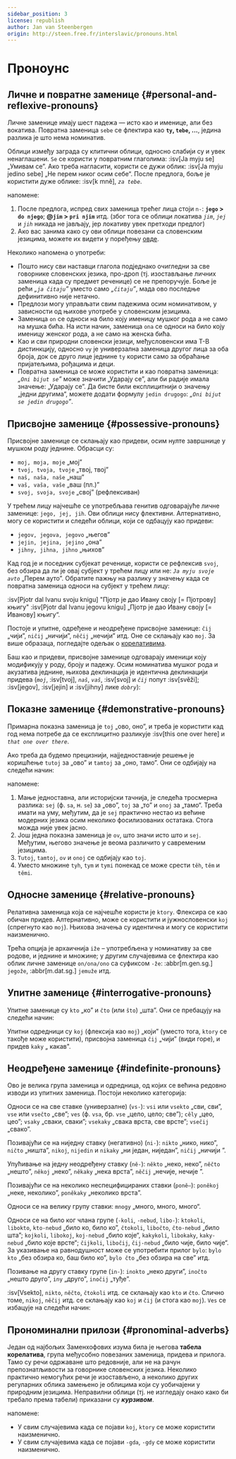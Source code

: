 ```yaml
---
sidebar_position: 3
license: republish
author: Jan van Steenbergen
origin: http://steen.free.fr/interslavic/pronouns.html
---
```



# Проноунс

## Личне и повратне заменице \{#personal-and-reflexive-pronouns}

Личне заменице имају шест падежа — исто као и именице, али без вокатива. Повратна заменица `sebe` се флектира као **`ty`, `tebe`,  ...**, једина разлика је што нема номинатив.

Облици између заграда су клитични облици, односно слабији су и увек ненаглашени. `Se` се користи у повратним глаголима: :isv[Ja myju se] „Умивам се”. Ако треба нагласити, користи се дужи облик: :isv[Ja myju jedino sebe] „Не перем никог осим себе“. После предлога, боље је користити дуже облике: :isv[k mně], _`za tebe`_.

<PersonalAndReflexivePronouns />

напомене:

1. После предлога, испред свих заменица трећег лица стоји `n-`: **`jego` > `do njego`**; **@`jim` > `pri njim`** итд. (због тога се облици локатива _`jim`_, _`jej`_ и _`jih`_ никада не јављају, јер локативу увек претходи предлог)
2. Ако вас занима како су ови облици повезани са словенским језицима, можете их видети у поређењу [овде][1].

Неколико напомена о употреби:

- Пошто нису сви наставци глагола подједнако очигледни за све говорнике словенских језика, про-дроп (тј. изостављање личних заменица када су предмет реченице) се не препоручује. Боље је рећи _„`ja čitaju`”_ уместо само _„`čitaju`”_, мада ово последње дефинитивно није нетачно.
- Предлози могу управљати свим падежима осим номинативом, у зависности од њихове употребе у словенским језицима.
- Заменица `on` се односи на било коју именицу мушког рода а не само на мушка бића. На исти начин, заменица `ona` се односи на било коју именицу женског рода, а не само на женска бића.
- Као и сви природни словенски језици, међусловенски има Т-В дистинкцију, односно `vy` је универзална заменица другог лица за оба броја, док се друго лице једнине `ty` користи само за обраћање пријатељима, рођацима и деци.
- Повратна заменица се може користити и као повратна заменица: _„`Oni bijut se`”_ може значити „Ударају се”, али би радије имала значење: „Ударају се”. Да бисте били експлицитнији о значењу „једни другима“, можете додати формулу `jedin drugogo`: _„`Oni bijut se jedin drugogo`”_.

## Присвојне заменице \{#possessive-pronouns}

Присвојне заменице се склањају као придеви, осим нулте завршнице у мушком роду једнине. Обрасци су:

- `moj, moja, moje` „мој”
- `tvoj, tvoja, tvoje` „твој, твој”
- `naš, naša, naše` „наш”
- `vaš, vaša, vaše` „ваш (пл.)”
- `svoj, svoja, svoje` „свој” (рефлексиван)

У трећем лицу најчешће се употребљава генитив одговарајуће личне заменице: `jego, jej, jih`. Ови облици нису флективни. Алтернативно, могу се користити и следећи облици, који се одбацују као придеви:

- `jegov, jegova, jegovo` „његов”
- `jejin, jejina, jejino` „она”
- `jihny, jihna, jihno` „њихов”

Кад год је и поседник субјекат реченице, користи се рефлексив `svoj`, без обзира да ли је овај субјект у трећем лицу или не: _`Ja myju svoje avto`_ „Перем ауто”. Обратите пажњу на разлику у значењу када се повратна заменица односи на субјект у трећем лицу:

:isv[Pjotr dal Ivanu svoju knigu] "Пјотр је дао Ивану своју \[= Пјотрову] књигу"
:isv[Pjotr dal Ivanu jegovu knigu] „Пјотр је дао Ивану своју \[= Иванову] књигу“.

Постоје и упитне, одређене и неодређене присвојне заменице: `čij` „чији”, `ničij` „ничији”, `něčij` „нечији” итд. Оне се склањају као `moj`. За више образаца, погледајте одељак о [корелативима][2].

Баш као и придеви, присвојне заменице одговарају именици коју модификују у роду, броју и падежу. Осим номинатива мушког рода и акузатива једнине, њихова деклинација је идентична деклинацији придева (_`moj`_, :isv[tvoj], _`naš`_, _`vaš`_, :isv[svoj] и _`čij`_ попут :isv[svěži]; :isv[jegov], :isv[jejin]  и :isv[jihny] лике _`dobry`_):

<MojPronouns />

## Показне заменице \{#demonstrative-pronouns}

Примарна показна заменица је `toj` „ово, оно”, и треба је користити кад год нема потребе да се експлицитно разликује :isv[this one over here] и _`that one over there`_.

Ако треба да будемо прецизнији, најједноставније решење је коришћење `tutoj` за „ово” и `tamtoj` за „оно, тамо”. Они се одбијају на следећи начин:

<TojPronouns />

напомене:

1. Мање једноставна, али историјски тачнија, је следећа тросмерна разлика: `sej` (ф. `sa`, н. `se`) за „ово”, `toj` за „то” и `onoj` за „тамо“. Треба имати на уму, међутим, да је `sej` практично нестао из већине модерних језика осим неколико фосилизованих остатака. Стога можда није увек јасно.
2. Још једна показна заменица је `ov`, што значи исто што и `sej`. Међутим, његово значење је веома различито у савременим језицима.
3. `Tutoj`, `tamtoj`, `ov`  и `onoj` се одбијају као `toj`.
4. Уместо множине `tyh`, `tym`  и `tymi` понекад се може срести `těh`, `těm`  и `těmi`.

## Односне заменице \{#relative-pronouns}

Релативна заменица која се најчешће користи је `ktory`. Флексира се као обичан придев. Алтернативно, може се користити и јужнословенски `koj` (спрегнуто као `moj`). Њихова значења су идентична и могу се користити наизменично.

Трећа опција је архаичнија `iže` – употребљена у номинативу за све родове, и једнине и множине; у другим случајевима се флектира као облик личне заменице `on/ona/ono` са суфиксом `-že`: :abbr[m.gen.sg.] `jegože`, :abbr[m.dat.sg.] `jemuže`  итд.

## Упитне заменице \{#interrogative-pronouns}

Упитне заменице су `kto` „ко” и `čto` (или `što`) „шта”. Они се пребацују на следећи начин:

<KtoPronouns />

Упитни одредници су `koj` (флексија као `moj`) „који” (уместо тога, `ktory` се такође може користити), присвојна заменица `čij` „чији” (види горе), и придев `kaky` „ какав".

## Неодређене заменице \{#indefinite-pronouns}

Ово је велика група заменица и одредница, од којих се већина редовно изводи из упитних заменица. Постоји неколико категорија:

Односи се на све ставке (универзалне) (`vs-`): `vsi` или `vsekto` „сви, сви”, `vse` или `vsečto` „све”; `ves` (ф. `vsa`, бр. `vse` „цело, цело; све”); `cěly` „цео, цео”; `vsaky` „сваки, сваки”; `vsekaky` „свака врста, све врсте”; `vsečij` „свако”.

Позивајући се на ниједну ставку (негативно) (`ni-`): `nikto` „нико, нико”, `ničto` „ништа”, `nikoj`, `nijedin`  и `nikaky` „ни један, ниједан”, `ničij` „ничији ”.

Упућивање на једну неодређену ставку (`ně-`): `někto` „неко, неко”, `něčto` „нешто”, `někoj` „неко”, `někaky` „нека врста”, `něčij` „нечије, нечије ”.

Позивајући се на неколико неспецифицираних ставки (`poně–`): `poněkoj` „неке, неколико”, `poněkaky` „неколико врста”.

Односи се на велику групу ставки: `mnogy` „много, много, много“.

Односи се на било ког члана групе (`-koli`, `-nebud`, `libo-`): `ktokoli`, `libokto`, `kto-nebud`  „било ко, било ко”, `čtokoli`, `libočto`, `čto-nebud`  „било шта”; `kojkoli`, `libokoj`, `koj-nebud`  „било које“, `kakykoli`, `libokaky`, `kaky-nebud`  „било које врсте“; `čijkoli`, `libočij`, `čij-nebud`  „било чије, било чије“. За указивање на равнодушност може се употребити прилог `bylo`: `bylo kto` „без обзира ко, баш било ко”, `bylo čto` „без обзира на све” итд.

Позивање на другу ставку групе (`in-`): `inokto` „неко други”, `inočto` „нешто друго”, `iny` „друго”, `inočij` „туђе”.

:isv[Vsekto], `nikto`, `něčto`, `čtokoli`  итд. се склањају као `kto` и `čto`. Слично томе, `nikoj`, `něčij`  итд. се склањају као `koj` и `čij` (и стога као `moj`). `Ves` се избацује на следећи начин:

<VesIsInflected />

## Прономинални прилози \{#pronominal-adverbs}

Један од најбољих Заменхофових изума била је његова **табела корелатива**, група међусобно повезаних заменица, придева и прилога. Тамо су речи одржаване што редовније, али не на рачун препознатљивости за говорнике словенских језика. Неколико практично немогућих речи је изостављено, а неколико других регуларних облика замењено је облицима који су уобичајени у природним језицима. Неправилни облици (тј. не изгледају онако како би требало према табели) приказани су _**курзивом**_.

<PronominalAdverbs />

напомене:

- У свим случајевима када се појави `koj`, `ktory` се може користити наизменично.
- У свим случајевима када се појави `-gda`, `-gdy` се може користити наизменично.

[1]: http://steen.free.fr/interslavic/slavic_pronouns.html

[2]: \#pronominal_adverbs

